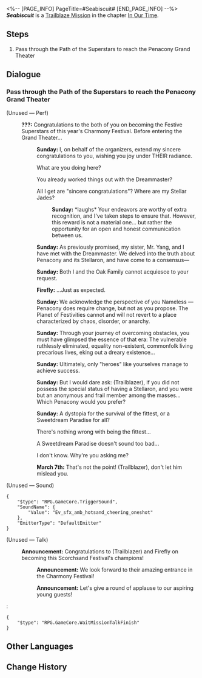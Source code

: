 <%-- [PAGE_INFO]
PageTitle=#Seabiscuit#
[END_PAGE_INFO] --%>
{{Stub|Dialogue.}}
{{Mission Infobox
|id            = 1032705
|title         = 
|image         = <!--Mission Seabiscuit.png-->
|type          = Trailblaze
|event_name    = 
|chapter       = In Our Time
|requirements  = [[Trailblaze Mission]] ''[[Seabiscuit]]'' completed
|summary       = <!--official mission summary from Fate's Atlas-->
|characters    = Announcement; Firefly; March 7th; Sunday; Trailblazer
|startLocation = [[Penacony]] - [[SoulGlad™ Scorchsand Audition Venue]]
|world         = Penacony
|area          = SoulGlad™ Scorchsand Audition Venue
|prev          = 
|next          = Beauty and Destruction
|rewards       = Trailblaze EXP*800; Stellar Jade*100; Lost Crystal*12; Clock Credits*400; "A Star Is Born"*1 { text = "A Star Is Born" }; "An Actor Prepares"*1 { text = "An Actor Prepares" }; Credit*160,000
}}
'''''Seabiscuit''''' is a [[Trailblaze Mission]] in the chapter [[In Our Time]].

==Steps==
# Pass through the Path of the Superstars to reach the Penacony Grand Theater

<!--
==Gameplay Notes==

--><!--
==Trial Character==

-->
==Dialogue==
{{Stub Dialogue}}

===Pass through the Path of the Superstars to reach the Penacony Grand Theater{{subst:void|<!--103270501-->}}===
{{Mission Description|type=trailblaze|location=SoulGlad™ Scorchsand Audition Venue|You successfully defeat the knight whose passion was like a burning flame, and claim your entry ticket to the "Path of the Superstar."<br />You will soon receive a personal reception from Miss Robin herself... No, you are already within reach of the Penacony Grand Theater and the Stellaron! Remember the famous words of Hamster Ball Knight: "Go, go, go, go!"}}
{{Dialogue Start}}


;(Unused &mdash; Perf)
:{{A|VO chapter3 20 sunday 101.ogg}} '''???:''' Congratulations to the both of you on becoming the Festive Superstars of this year's Charmony Festival. Before entering the Grand Theater...
::{{A|VO chapter3 20 sunday 102.ogg}} '''Sunday:''' I, on behalf of the organizers, extend my sincere congratulations to you, wishing you joy under THEIR radiance.
::{{DIcon|Arrow}} What are you doing here?
::{{DIcon|Arrow}} You already worked things out with the Dreammaster?
::{{DIcon|Arrow}} All I get are "sincere congratulations"? Where are my Stellar Jades?
:::{{A|VO chapter3 20 sunday 103.ogg}} '''Sunday:''' *laughs* Your endeavors are worthy of extra recognition, and I've taken steps to ensure that. However, this reward is not a material one... but rather the opportunity for an open and honest communication between us.
::{{A|VO chapter3 20 sunday 104.ogg}} '''Sunday:''' As previously promised, my sister, Mr. Yang, and I have met with the Dreammaster. We delved into the truth about Penacony and its Stellaron, and have come to a consensus&mdash;
::{{A|VO chapter3 20 sunday 105.ogg}} '''Sunday:''' Both I and the Oak Family cannot acquiesce to your request.
::{{A|VO chapter3 20 firefly 184.ogg}} '''Firefly:''' ...Just as expected.
::{{A|VO chapter3 20 sunday 106.ogg}} '''Sunday:''' We acknowledge the perspective of you Nameless &mdash; Penacony does require change, but not as you propose. The Planet of Festivities cannot and will not revert to a place characterized by chaos, disorder, or anarchy.
::{{A|VO chapter3 20 sunday 107.ogg}} '''Sunday:''' Through your journey of overcoming obstacles, you must have glimpsed the essence of that era: The vulnerable ruthlessly eliminated, equality non-existent, commonfolk living precarious lives, eking out a dreary existence...
::{{A|VO chapter3 20 sunday 108.ogg}} '''Sunday:''' Ultimately, only "heroes" like yourselves manage to achieve success.
::{{A|VO chapter3 20 sunday 109 m.ogg}} {{A|VO chapter3 20 sunday 109 f.ogg}} '''Sunday:''' But I would dare ask: (Trailblazer), if you did not possess the special status of having a Stellaron, and you were but an anonymous and frail member among the masses... Which Penacony would you prefer?
::{{A|VO chapter3 20 sunday 110.ogg}} '''Sunday:''' A dystopia for the survival of the fittest, or a Sweetdream Paradise for all?
::{{DIcon|Arrow}} There's nothing wrong with being the fittest...
::{{DIcon|Arrow}} A Sweetdream Paradise doesn't sound too bad...
::{{DIcon|Arrow}} I don't know. Why're you asking me?
::{{A|VO chapter3 20 mar7th 122 m.ogg}} {{A|VO chapter3 20 mar7th 122 f.ogg}} '''March 7th:''' That's not the point! (Trailblazer), don't let him mislead you.
::{{tx}}
;(Unused &mdash; Sound)
<pre>{
	"$type": "RPG.GameCore.TriggerSound",
	"SoundName": {
		"Value": "Ev_sfx_amb_hotsand_cheering_oneshot"
	},
	"EmitterType": "DefaultEmitter"
}</pre>

;(Unused &mdash; Talk)
:{{A|VO chapter3 20 guangbo 106 m.ogg}} {{A|VO chapter3 20 guangbo 106 f.ogg}} '''Announcement:''' Congratulations to (Trailblazer) and Firefly on becoming this Scorchsand Festival's champions!
::{{A|VO chapter3 20 guangbo 107 m.ogg}} {{A|VO chapter3 20 guangbo 107 f.ogg}} '''Announcement:''' We look forward to their amazing entrance in the Charmony Festival!
::{{A|VO chapter3 20 guangbo 108.ogg}} '''Announcement:''' Let's give a round of applause to our aspiring young guests!
:<pre>{
	"$type": "RPG.GameCore.WaitMissionTalkFinish"
}</pre>
:{{tx}}
:{{tx}}
{{Dialogue End}}

==Other Languages==
{{Other Languages
|en   = Seabiscuit
|zhs  = 奔腾年代
|zht  = 奔騰年代
|ja   = 奔走する時代
|ko   = 씨비스킷
|es   = La era del tumulto
|fr   = L'ère du tumulte
|ru   = Фаворит
|th   = ยุคพุ่งทะยาน
|vi   = Thời Đại Đầy Hứa Hẹn
|de   = Mit dem Willen zum Erfolg
|id   = Era Melaju Cepat
|pt   = A Era do Tumulto
}}

==Change History==
{{Change History|2.2}}

